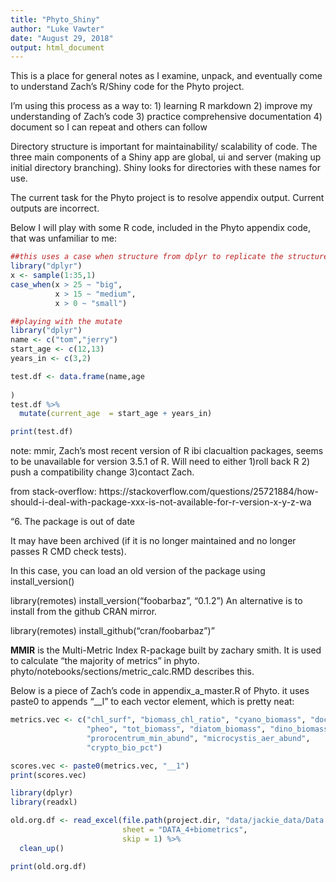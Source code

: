 ```yaml
---
title: "Phyto_Shiny"
author: "Luke Vawter"
date: "August 29, 2018"
output: html_document
---
```


This is a place for general notes as I examine, unpack, and eventually come to understand Zach's R/Shiny code for the Phyto project.

I'm using this process as a way to:
1) learning R markdown
2) improve my understanding of Zach's code
3) practice comprehensive documentation
4) document so I can repeat and others can follow

Directory structure is important for maintainability/ scalability of code.  The three main components of a Shiny app are global, ui and server (making up initial directory branching).  Shiny looks for directories with these names for use.

The current task for the Phyto project is to resolve appendix output.  Current outputs are incorrect.

Below I will play with some R code, included in the Phyto appendix code, that was unfamiliar to me:

```r
##this uses a case when structure from dplyr to replicate the structure of an if else control flow structure
library("dplyr")
x <- sample(1:35,1)
case_when(x > 25 ~ "big",
          x > 15 ~ "medium",
          x > 0 ~ "small")
```


```r
##playing with the mutate
library("dplyr")
name <- c("tom","jerry")
start_age <- c(12,13)
years_in <- c(3,2)

test.df <- data.frame(name,age
  
)
test.df %>%
  mutate(current_age  = start_age + years_in)

print(test.df)

```

note:  mmir, Zach's most recent version of R ibi clacualtion packages, seems to be unavailable for version 3.5.1 of R. Will need to either 1)roll back R 2) push a compatibility change 3)contact Zach.

from stack-overflow:
https://stackoverflow.com/questions/25721884/how-should-i-deal-with-package-xxx-is-not-available-for-r-version-x-y-z-wa

"6. The package is out of date

It may have been archived (if it is no longer maintained and no longer passes R CMD check tests).

In this case, you can load an old version of the package using install_version()

library(remotes)
install_version("foobarbaz", "0.1.2")
An alternative is to install from the github CRAN mirror.

library(remotes)
install_github("cran/foobarbaz")"

__MMIR__ is the Multi-Metric Index R-package built by zachary smith. It is used to calculate "the majority of metrics" in phyto. phyto/notebooks/sections/metric_calc.RMD describes this.

Below is a piece of Zach's code in appendix_a_master.R of Phyto.
it uses paste0 to appends "__l" to each vector element, which is pretty neat:
```r
metrics.vec <- c("chl_surf", "biomass_chl_ratio", "cyano_biomass", "doc",
                 "pheo", "tot_biomass", "diatom_biomass", "dino_biomass",
                 "prorocentrum_min_abund", "microcystis_aer_abund",
                 "crypto_bio_pct")

scores.vec <- paste0(metrics.vec, "__1")
print(scores.vec)
```

```r
library(dplyr)
library(readxl)

old.org.df <- read_excel(file.path(project.dir, "data/jackie_data/Data 2013_4plus-phyto-metrics.xlsx"),
                         sheet = "DATA_4+biometrics",
                         skip = 1) %>% 
  clean_up()

print(old.org.df)
```


